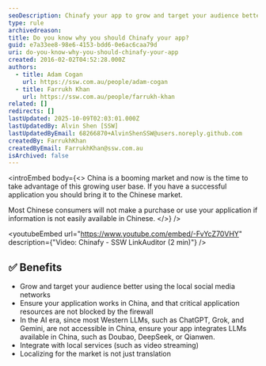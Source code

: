 ```yaml
---
seoDescription: Chinafy your app to grow and target your audience better using local social media networks, ensure application resources are not blocked by China's firewall, integrate with local services, and localize for market nuances beyond translation.
type: rule
archivedreason:
title: Do you know why you should Chinafy your app?
guid: e7a33ee8-98e6-4153-bdd6-0e6ac6caa79d
uri: do-you-know-why-you-should-chinafy-your-app
created: 2016-02-02T04:52:28.000Z
authors:
  - title: Adam Cogan
    url: https://ssw.com.au/people/adam-cogan
  - title: Farrukh Khan
    url: https://ssw.com.au/people/farrukh-khan
related: []
redirects: []
lastUpdated: 2025-10-09T02:03:01.000Z
lastUpdatedBy: Alvin Shen [SSW]
lastUpdatedByEmail: 68266870+AlvinShenSSW@users.noreply.github.com
createdBy: FarrukhKhan
createdByEmail: FarrukhKhan@ssw.com.au
isArchived: false
---
```


<introEmbed
  body={<>
China is a booming market and now is the time to take advantage of this growing user base. If you have a successful application you should bring it to the Chinese market.

Most Chinese consumers will not make a purchase or use your application if information is not easily available in Chinese.
  </>}
/>

<youtubeEmbed url="https://www.youtube.com/embed/-FvYcZ70VHY" description={"Video: Chinafy - SSW LinkAuditor (2 min)"} />


## ✅ Benefits

* Grow and target your audience better using the local social media networks
* Ensure your application works in China, and that critical application resources are not blocked by the firewall
* In the AI era, since most Western LLMs, such as ChatGPT, Grok, and Gemini, are not accessible in China, ensure your app integrates LLMs available in China, such as Doubao, DeepSeek, or Qianwen.
* Integrate with local services (such as video streaming)
* Localizing for the market is not just translation
